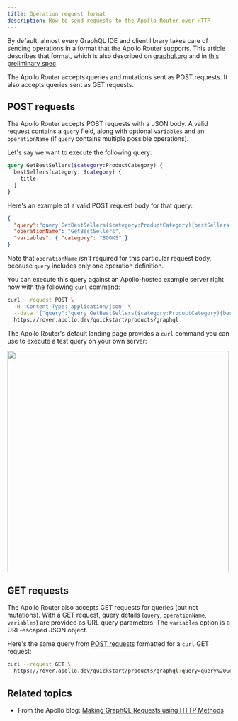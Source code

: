 ```yaml
---
title: Operation request format
description: How to send requests to the Apollo Router over HTTP
---
```


By default, almost every GraphQL IDE and client library takes care of sending operations in a format that the Apollo Router supports. This article describes that format, which is also described on [graphql.org](https://graphql.org/learn/serving-over-http/) and in [this preliminary spec](https://github.com/graphql/graphql-over-http).

The Apollo Router accepts queries and mutations sent as POST requests. It also accepts queries sent as GET requests.

## POST requests

The Apollo Router accepts POST requests with a JSON body. A valid request contains a `query` field, along with optional `variables` and an `operationName` (if `query` contains multiple possible operations).

Let's say we want to execute the following query:

```graphql
query GetBestSellers($category:ProductCategory) {
  bestSellers(category: $category) {
    title
  }
}
```

 Here's an example of a valid POST request body for that query:

```json
{
  "query":"query GetBestSellers($category:ProductCategory){bestSellers(category: $category){title}}",
  "operationName": "GetBestSellers",
  "variables": { "category": "BOOKS" }
}
```

Note that `operationName` _isn't_ required for this particular request body, because `query` includes only one operation definition.

You can execute this query against an Apollo-hosted example server right now with the following `curl` command:

```sh
curl --request POST \
  -H 'Content-Type: application/json' \
  --data '{"query":"query GetBestSellers($category:ProductCategory){bestSellers(category: $category){title}}", "operationName":"GetBestSellers", "variables":{"category":"BOOKS"}}' \
  https://rover.apollo.dev/quickstart/products/graphql
```

The Apollo Router's default landing page provides a `curl` command you can use to execute a test query on your own server:

<img class="screenshot" src="../images/as-landing-page-production.jpg" width="500" />

## GET requests

The Apollo Router also accepts GET requests for queries (but not mutations). With a GET request, query details (`query`, `operationName`, `variables`) are provided as URL query parameters. The `variables` option is a URL-escaped JSON object.

Here's the same query from [POST requests](#post-requests) formatted for a `curl` GET request:

```sh
curl --request GET \
  https://rover.apollo.dev/quickstart/products/graphql?query=query%20GetBestSellers%28%24category%3AProductCategory%29%7BbestSellers%28category%3A%20%24category%29%7Btitle%7D%7D&operationName=GetBestSellers&variables=%7B%22category%22%3A%22BOOKS%22%7D
```

## Related topics

* From the Apollo blog: [Making GraphQL Requests using HTTP Methods](https://www.apollographql.com/blog/graphql/basics/making-graphql-requests-using-http-methods/)
